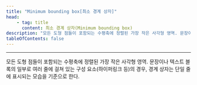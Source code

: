 ```yaml
---
title: "Minimum bounding box[최소 경계 상자]"
head:
    - tag: title
      content: 최소 경계 상자(Minimum bounding box)
description: "모든 도형 점들이 포함되는 수평축에 정렬된 가장 작은 사각형 영역. 문장이나 텍스트 블록의 일부로 여러 줄에 걸쳐 있는 구성 요소(하이퍼링크 등)의 경우, 경계 상자는 단일 줄에 표시되는 모습을 기준으로 한다."
tableOfContents: false
---
```


<Badge text="WCAG2" variant="note" size="large" /> <Badge text="신규" variant="success" size="large" />
* * *
모든 도형 점들이 포함되는 수평축에 정렬된 가장 작은 사각형 영역. 문장이나 텍스트 블록의 일부로 여러 줄에 걸쳐 있는 구성 요소(하이퍼링크 등)의 경우, 경계 상자는 단일 줄에 표시되는 모습을 기준으로 한다.